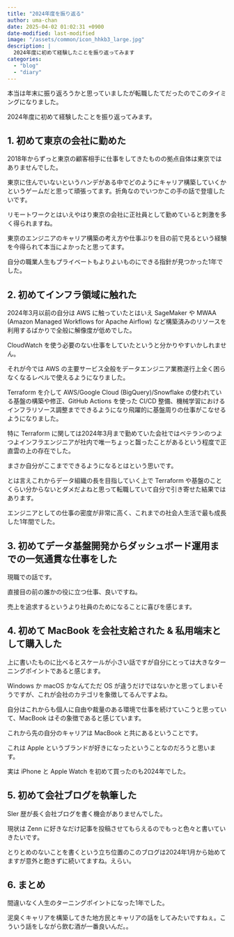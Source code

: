 ```yaml
---
title: "2024年度を振り返る"
author: uma-chan
date: 2025-04-02 01:02:31 +0900
date-modified: last-modified
image: "/assets/common/icon_hhkb3_large.jpg"
description: |
  2024年度に初めて経験したことを振り返ってみます
categories:
  - "blog"
  - "diary"
---
```


本当は年末に振り返ろうかと思っていましたが転職したてだったのでこのタイミングになりました。

2024年度に初めて経験したことを振り返ってみます。

## 1. 初めて東京の会社に勤めた

2018年からずっと東京の顧客相手に仕事をしてきたものの拠点自体は東京ではありませんでした。

東京に住んでいないというハンデがある中でどのようにキャリア構築していくかというゲームだと思って頑張ってます。折角なのでいつかこの手の話で登壇したいです。

リモートワークとはいえやはり東京の会社に正社員として勤めていると刺激を多く得られますね。

東京のエンジニアのキャリア構築の考え方や仕事ぶりを目の前で見るという経験を今得られて本当によかったと思ってます。

自分の職業人生もプライベートもよりよいものにできる指針が見つかった1年でした。

## 2. 初めてインフラ領域に触れた

2024年3月以前の自分は AWS に触っていたとはいえ SageMaker や MWAA (Amazon Managed Workflows for Apache Airflow) など構築済みのリソースを利用するばかりで全般に解像度が低めでした。

CloudWatch を使う必要のない仕事をしていたというと分かりやすいかしれません。

それが今では AWS の主要サービス全般をデータエンジニア業務遂行上全く困らなくなるレベルで使えるようになりました。

Terraform を介して AWS/Google Cloud (BigQuery)/Snowflake の使われている基盤の構築や修正、GitHub Actions を使った CI/CD 整備、機械学習におけるインフラリソース調整までできるようになり飛躍的に基盤周りの仕事がこなせるようになりました。

特に Terraform に関しては2024年3月まで勤めていた会社ではベテランのつよつよインフラエンジニアが社内で唯一ちょっと齧ったことがあるという程度で正直雲の上の存在でした。

まさか自分がここまでできるようになるとはという思いです。

とは言えこれからデータ組織の長を目指していく上で Terraform や基盤のことくらい分からないとダメだよねと思って転職していて自分で引き寄せた結果ではあります。

エンジニアとしての仕事の密度が非常に高く、これまでの社会人生活で最も成長した1年間でした。

## 3. 初めてデータ基盤開発からダッシュボード運用までの一気通貫な仕事をした

現職での話です。

直接目の前の誰かの役に立つ仕事、良いですね。

売上を追求するというより社員のためになることに喜びを感じます。

## 4. 初めて MacBook を会社支給された & 私用端末として購入した

上に書いたものに比べるとスケールが小さい話ですが自分にとっては大きなターニングポイントであると感じます。

Windows か macOS かなんてただ OS が違うだけではないかと思ってしまいそうですが、これが会社のカテゴリを象徴してるんですよね。

自分はこれからも個人に自由や裁量のある環境で仕事を続けていこうと思っていて、MacBook はその象徴であると感じています。

これから先の自分のキャリアは MacBook と共にあるということです。

これは Apple というブランドが好きになったということなのだろうと思います。

実は iPhone と Apple Watch を初めて買ったのも2024年でした。

## 5. 初めて会社ブログを執筆した

SIer 歴が長く会社ブログを書く機会がありませんでした。

現状は Zenn に好きなだけ記事を投稿させてもらえるのでもっと色々と書いていきたいです。

とりとめのないことを書くという立ち位置のこのブログは2024年1月から始めてますが意外と飽きずに続いてますね。えらい。

## 6. まとめ

間違いなく人生のターニングポイントになった1年でした。

泥臭くキャリアを構築してきた地方民とキャリアの話をしてみたいですねぇ。こういう話をしながら飲む酒が一番良いんだ。。
